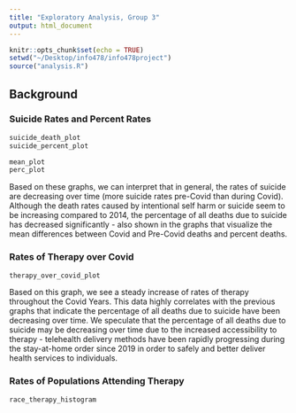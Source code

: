 ```yaml
---
title: "Exploratory Analysis, Group 3"
output: html_document
---
```


```r
knitr::opts_chunk$set(echo = TRUE)
setwd("~/Desktop/info478/info478project")
source("analysis.R")
```

## Background
### Suicide Rates and Percent Rates

```r
suicide_death_plot
suicide_percent_plot
```

```r
mean_plot
perc_plot
```

Based on these graphs, we can interpret that in general, the rates of suicide are decreasing over time (more suicide rates pre-Covid than during Covid). Although the death rates caused by intentional self harm or suicide seem to be increasing compared to 2014, the percentage of all deaths due to suicide has decreased significantly - also shown in the graphs that visualize the mean differences between Covid and Pre-Covid deaths and percent deaths. 

### Rates of Therapy over Covid

```r
therapy_over_covid_plot
```

Based on this graph, we see a steady increase of rates of therapy throughout the Covid Years. This data highly correlates with the previous graphs that indicate the percentage of all deaths due to suicide have been decreasing over time. We speculate that the percentage of all deaths due to suicide may be decreasing over time due to the increased accessibility to therapy - telehealth delivery methods have been rapidly progressing during the stay-at-home order since 2019 in order to safely and better deliver health services to individuals. 

### Rates of Populations Attending Therapy

```r
race_therapy_histogram
```